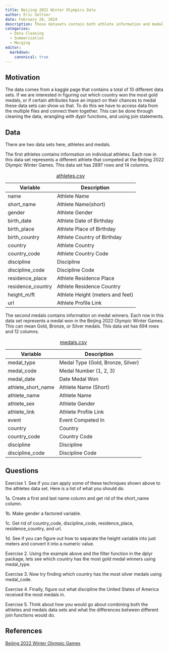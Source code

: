 ```yaml
---
title: Beijing 2022 Winter Olympics Data
author: Eric Seltzer
date: February 28, 2024
description: These datasets contain both athlete information and medal winner information from the Beijing 2022 Olympic Winter Games.
categories:
  - Data Cleaning
  - Summarization
  - Merging
editor:
  markdown: 
    canonical: true
---
```


## Motivation

The data comes from a kaggle page that contains a total of 10 different data sets. If we are interested in figuring out which country won the most gold medals, or if certain attributes have an impact on their chances to medal these data sets can show us that. To do this we have to access data from the multiple files and connect them together. This can be done through cleaning the data, wrangling with dyplr functions, and using join statements.

## Data

There are two data sets here, athletes and medals.

The first athletes contains information on individual athletes. Each row in this data set represents a different athlete that competed at the Beijing 2022 Olympic Winter Games. This data set has 2897 rows and 14 columns.

| Variable          | Description                      |
|-------------------|----------------------------------|
| name              | Athlete Name                     |
| short_name        | Athlete Name(short)              |
| gender            | Athlete Gender                   |
| birth_date        | Athlete Date of Birthday         |
| birth_place       | Athlete Place of Birthday        |
| birth_country     | Athlete Country of Birthday      |
| country           | Athlete Country                  |
| country_code      | Athlete Country Code             |
| discipline        | Discipline                       |
| discipline_code   | Discipline Code                  |
| residence_place   | Athlete Residence Place          |
| residence_country | Athlete Residence Country        |
| height_m/ft       | Athlete Height (meters and feet) |
| url               | Athlete Profile Link             |

: [athletes.csv](data/athletes.csv)

The second medals contains information on medal winners. Each row in this data set represents a medal won in the Beijing 2022 Olympic Winter Games. This can mean Gold, Bronze, or Silver medals. This data set has 694 rows and 12 columns.

| Variable           | Description                       |
|--------------------|-----------------------------------|
| medal_type         | Medal Type (Gold, Bronze, Silver) |
| medal_code         | Medal Number (1, 2, 3)            |
| medal_date         | Date Medal Won                    |
| athlete_short_name | Athlete Name (Short)              |
| athlete_name       | Athlete Name                      |
| athlete_sex        | Athlete Gender                    |
| athlete_link       | Athlete Profile Link              |
| event              | Event Competed In                 |
| country            | Country                           |
| country_code       | Country Code                      |
| discipline         | Discipline                        |
| discipline_code    | Discipline Code                   |

: [medals.csv](data/medals.csv)

## Questions

Exercise 1. See if you can apply some of these techniques shown above to the athletes data set. Here is a list of what you should do.

1a. Create a first and last name column and get rid of the short_name column.

1b. Make gender a factored variable.

1c. Get rid of country_code, discipline_code, residence_place, residence_country, and url.

1d. See if you can figure out how to separate the height variable into just meters and convert it into a numeric value.

Exercise 2. Using the example above and the filter function in the dplyr package, lets see which country has the most gold medal winners using medal_type.

Exercise 3. Now try finding which country has the most silver medals using medal_code.

Exercise 4. Finally, figure out what discipline the United States of America received the most medals in.

Exercise 5. Think about how you would go about combining both the athletes and medals data sets and what the differences between different join functions would do.

## References

[Beijing 2022 Winter Olympic Games](https://www.kaggle.com/datasets/piterfm/beijing-2022-olympics?resource=download){target="_blank"}

